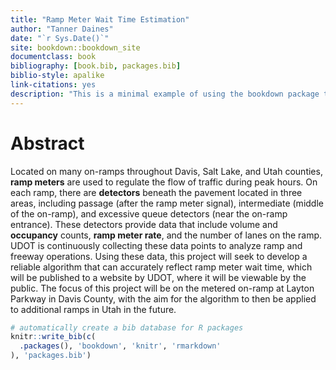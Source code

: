 ```yaml
--- 
title: "Ramp Meter Wait Time Estimation"
author: "Tanner Daines"
date: "`r Sys.Date()`"
site: bookdown::bookdown_site
documentclass: book
bibliography: [book.bib, packages.bib]
biblio-style: apalike
link-citations: yes
description: "This is a minimal example of using the bookdown package to write a book. The output format for this example is bookdown::gitbook."
---
```


# Abstract

Located on many on-ramps throughout Davis, Salt Lake, and Utah counties, **ramp meters** are used to regulate the flow of traffic during peak hours. On each ramp, there are **detectors** beneath the pavement located in three areas, including passage (after the ramp meter signal), intermediate (middle of the on-ramp), and excessive queue detectors (near the on-ramp entrance). These detectors provide data that include volume and **occupancy** counts, **ramp meter rate**, and the number of lanes on the ramp. UDOT is continuously collecting these data points to analyze ramp and freeway operations. Using these data, this project will seek to develop a reliable algorithm that can accurately reflect ramp meter wait time, which will be published to a website by UDOT, where it will be viewable by the public. The focus of this project will be on the metered on-ramp at Layton Parkway in Davis County, with the aim for the algorithm to then be applied to additional ramps in Utah in the future. 

```r
# automatically create a bib database for R packages
knitr::write_bib(c(
  .packages(), 'bookdown', 'knitr', 'rmarkdown'
), 'packages.bib')
```
